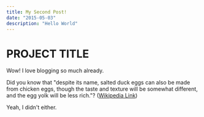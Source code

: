 ```yaml
---
title: My Second Post!
date: "2015-05-03"
description: "Hello World"
---
```


<ProjectHeader>

# PROJECT TITLE

</ProjectHeader>

<BlogTextContent>

Wow! I love blogging so much already.

Did you know that "despite its name, salted duck eggs can also be made from
chicken eggs, though the taste and texture will be somewhat different, and the
egg yolk will be less rich."?
([Wikipedia Link](https://en.wikipedia.org/wiki/Salted_duck_egg))

Yeah, I didn't either.

</BlogTextContent>
